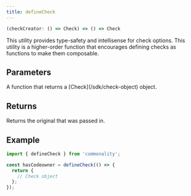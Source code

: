 ```yaml
---
title: defineCheck
---
```


```ts
(checkCreator: () => Check) => () => Check
```
This utility provides type-safety and intellisense for check options.
This utility is a higher-order function that encourages defining checks as functions to make them composable.

## Parameters
<ParamField path="checkCreator" type="() => Check" required>
  A function that returns a [Check](/sdk/check-object) object.
</ParamField>

## Returns

Returns the original that was passed in.

## Example

```ts
import { defineCheck } from 'commonality';

const hasCodeowner = defineCheck(() => {
  return {
    // Check object
  };
});
```
